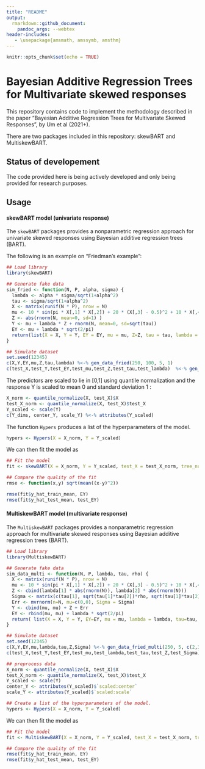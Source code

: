 ```yaml
---
title: "README"
output: 
  rmarkdown::github_document:
    pandoc_args: --webtex
header-includes:
   - \usepackage{amsmath, amssymb, amsthm}
---
```


```r
knitr::opts_chunk$set(echo = TRUE)
```

# Bayesian Additive Regression Trees for Multivariate skewed responses

This repository contains code to implement the methodology described in the paper "Bayesian Additive Regression Trees for Multivariate Skewed Responses", by Um et al (2021+).

There are two packages included in this repository: skewBART and MultiskewBART. 

## Status of developement

The code provided here is being actively developed and only being provided for research purposes. 

## Usage

#### skewBART model (univariate response)

The `skewBART` packages provides a nonparametric regression approach for univariate skewed responses using Bayesian additive regression trees (BART).

The following is an example on “Friedman’s example”:

```r
## Load library
library(skewBART)

## Generate fake data
sim_fried <- function(N, P, alpha, sigma) {
  lambda <- alpha * sigma/sqrt(1+alpha^2)
  tau <- sigma/sqrt(1+alpha^2)
  X <- matrix(runif(N * P), nrow = N)
  mu <- 10 * sin(pi * X[,1] * X[,2]) + 20 * (X[,3] - 0.5)^2 + 10 * X[,4] + 5 * X[,5]
  Z <- abs(rnorm(N, mean=0, sd=1) )
  Y <- mu + lambda * Z + rnorm(N, mean=0, sd=sqrt(tau))
  EY <- mu + lambda * sqrt(2/pi)
  return(list(X = X, Y = Y, EY = EY, mu = mu, Z=Z, tau = tau, lambda = lambda))
}

## Simulate dataset
set.seed(12345)
c(X,Y,EY,mu,Z,tau,lambda) %<-% gen_data_fried(250, 100, 5, 1)
c(test_X,test_Y,test_EY,test_mu,test_Z,test_tau,test_lambda)  %<-% gen_data_fried(250, 100, 5 ,1)
```

The predictors are scaled to lie in [0,1] using quantile normalization and the response Y is scaled to mean 0 and standard deviation 1 :

```r
X_norm <- quantile_normalize(X, test_X)$X
test_X_norm <- quantile_normalize(X, test_X)$test_X
Y_scaled <- scale(Y)
c(Y_dims, center_Y, scale_Y) %<-% attributes(Y_scaled)
```

The function `Hypers` produces a list of the hyperparameters of the model. 

```r
hypers <- Hypers(X = X_norm, Y = Y_scaled)
```

We can then fit the model as 

```r
## Fit the model
fit <- skewBART(X = X_norm, Y = Y_scaled, test_X = test_X_norm, tree_num=200, iter= 5000, burn =2500)

## Compare the quality of the fit
rmse <- function(x,y) sqrt(mean((x-y)^2))

rmse(fit$y_hat_train_mean, EY)
rmse(fit$y_hat_test_mean, test_EY)
```


#### MultiskewBART model (multivariate response)

The `MultiskewBART` packages provides a nonparametric regression approach for multivariate skewed responses using Bayesian additive regression trees (BART).


```r
## Load library
library(MultiskewBART)

## Generate fake data
sim_data_multi <- function(N, P, lambda, tau, rho) {
  X <- matrix(runif(N * P), nrow = N)
  mu <- 10 * sin(pi * X[,1] * X[,2]) + 20 * (X[,3] - 0.5)^2 + 10 * X[,4] + 5 * X[,5] 
  Z <- cbind(lambda[1] * abs(rnorm(N)), lambda[2] * abs(rnorm(N)))
  Sigma <- matrix(c(tau[1], sqrt(tau[1]*tau[2])*rho, sqrt(tau[1]*tau[2])*rho, tau[2]), 2, 2)
  Err <- mvrnorm(n=N, mu=c(0,0), Sigma = Sigma)
  Y <- cbind(mu, mu) + Z + Err
  EY <- rbind(mu, mu) + lambda * sqrt(2/pi)
  return( list(X = X, Y = Y, EY=EY, mu = mu, lambda = lambda, tau=tau, Z= Z, Sigma = Sigma) )
}

## Simulate dataset
set.seed(12345)
c(X,Y,EY,mu,lambda,tau,Z,Sigma) %<-% gen_data_fried_multi(250, 5, c(2,3), c(1,1), 0.5)
c(test_X,test_Y,test_EY,test_mu,test_lambda,test_tau,test_Z,test_Sigma) %<-% gen_data_fried_multi(100, 5, c(2,3), c(1,1), 0.5)

## preprocess data
X_norm <- quantile_normalize(X, test_X)$X
test_X_norm <- quantile_normalize(X, test_X)$test_X
Y_scaled <- scale(Y)
center_Y <- attributes(Y_scaled)$`scaled:center`
scale_Y <- attributes(Y_scaled)$`scaled:scale`

## Create a list of the hyperparameters of the model. 
hypers <- Hypers(X = X_norm, Y = Y_scaled)
```

We can then fit the model as 

```r
## Fit the model
fit <- MultiskewBART(X = X_norm, Y = Y_scaled, test_X = test_X_norm, tree_num=200, iter= 2500, burn =5000) 

## Compare the quality of the fit
rmse(fit$y_hat_train_mean, EY)
rmse(fit$y_hat_test_mean, test_EY)
```








